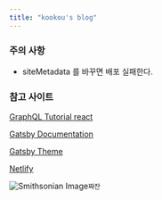 ```yaml
---
title: "kookou's blog"
---
```

### 주의 사항 
- siteMetadata 를 바꾸면 배포 실패한다.

### 참고 사이트
[GraphQL Tutorial react](https://hasura.io/learn/graphql/react/introduction/)

[Gatsby Documentation](https://www.gatsbyjs.com/docs/)

[Gatsby Theme](https://www.gatsbyjs.com/starters/?v=2)

[Netlify](https://www.netlify.com/)

![Smithsonian Image](https://femiwiki-uploaded-files-thumb.s3.amazonaws.com/1/10/Lisa_simpson.png/200px-Lisa_simpson.png)`쨔잔`